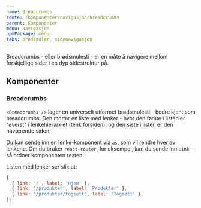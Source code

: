 ```yaml
---
name: Breadcrumbs
route: /komponenter/navigasjon/breadcrumbs
parent: Komponenter
menu: Navigasjon
npmPackage: menu
tabs: brødsmuler, sidenavigasjon
---
```



<PageHeader>
  Breadcrumbs - eller brødsmulesti - er en måte å navigere mellom forskjellige
  sider i en dyp sidestruktur på.
</PageHeader>

<Playground>
  <Breadcrumbs
    links={[
      { link: '/', label: 'Hjem' },
      { link: '/komponenter', label: 'Komponenter' },
      { link: '/komponenter/navigasjon/breadcrumbs', label: 'Breadcrumbs' },
    ]}
    as={Link}
  />
</Playground>

## Komponenter

### Breadcrumbs

<ImportStatement imports="Breadcrumbs" />
<Props of={Breadcrumbs} />

`<Breadcrumbs />` lager en universelt utformet brødsmulesti - bedre kjent som breadcrumbs. Den mottar en liste med lenker - hvor den første i listen er "øverst" i lenkehierarkiet (tenk forsiden), og den siste i listen er den nåværende siden.

Du kan sende inn en lenke-komponent via `as`, som vil rendre hver av lenkene. Om du bruker `react-router`, for eksempel, kan du sende inn `Link` - så ordner komponenten resten.

Listen med lenker ser slik ut:

```js
[
  { link: '/', label: 'Hjem' },
  { link: '/produkter', label: 'Produkter' },
  { link: '/produkter/togsett', label: 'Togsett' },
];
```
